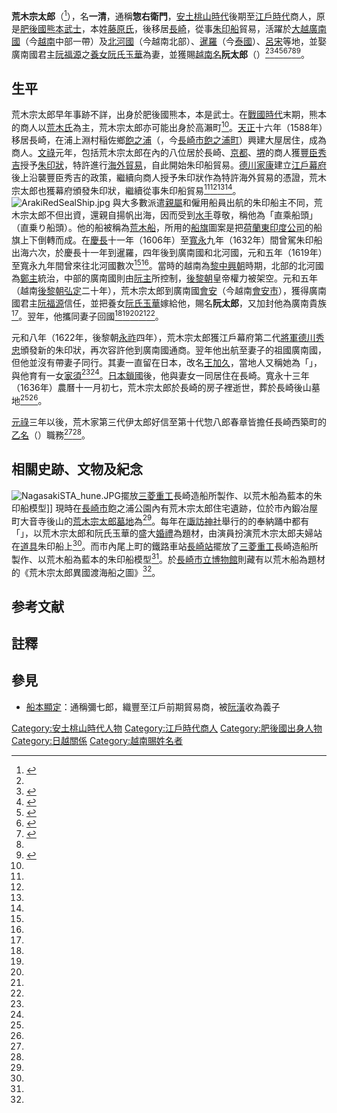 {{東亞男性歷史人物
|名稱 =荒木宗太郎
|身份 =武士、貿易商
|國家 =日本
|時代 =[[安土桃山時代|安土桃山時代]]、[[江戶時代|江戶時代]]
|主君 =
|屆數 =
|最高職務 =
|前任 = 
|繼任 = 
|圖片名稱 =
|圖片大小 =
|圖片說明 =
|姓名 =荒木宗太郎
|羅馬拼音 =Araki Soutaro
|假名 = あらきそうたろう
|諺文 = <!--朝鮮、韓國人用-->
|字 =
|號=
|氏族 =荒木氏
|出身地 =[[肥後國|肥後國]][[熊本縣|熊本]]
|府邸 =
|世系 = 
|初名 =一清
|小字 =
|別名 =阮太郎
|法號 =
|院號 =
|其他名號 =通稱：惣右衛門
|出生日期 =
|出生地點 = 
|婚年 =
|逝世日期 = 1636年|12月4日
|逝世地點 = 肥後國長崎
|在位年代 =
|墓葬 =
|妻 = [[阮氏玉華|阮氏玉華]]
|妻之父 =（養父）阮熙宗[[阮福源|阮福源]]
|妻之嫡母 =
|妻之母 =
|子 =
|女 =荒木家須
|其他親屬 =
|出身 = <!---此处指科举出身--->
|功名 = 
|經歷 = 
|著作 =
|注釋 =
}}

'''荒木宗太郎'''（{{bd|？||1636年|12月4日}}<ref name="荒木">{{Cite web|title=荒木宗太郎|url=https://kotobank.jp/word/%E8%8D%92%E6%9C%A8%E5%AE%97%E5%A4%AA%E9%83%8E-27708|accessdate=2015-11-09|archive-date=2015-11-18|archive-url=https://web.archive.org/web/20151118023508/https://kotobank.jp/word/%E8%8D%92%E6%9C%A8%E5%AE%97%E5%A4%AA%E9%83%8E-27708|dead-url=no}}</ref>），名'''一清'''，通稱'''惣右衛門'''，[[安土桃山時代|安土桃山時代]]後期至[[江戶時代|江戶時代]]商人，原是[[肥後國|肥後國]][[熊本縣|熊本]][[武士|武士]]，本姓[[藤原氏|藤原氏]]，後移居[[長崎縣|長崎]]，從事[[朱印船|朱印船]]貿易，活躍於[[大越|大越]][[廣南國|廣南國]]{{noteTag|日本文書中稱為「[[安南|安南]]」<ref name="荒木" />}}（今[[越南|越南]]中部一帶）及[[北河國|北河國]]{{noteTag|日本文書中稱為「[[交趾|交趾]]」<ref name="荒木" />}}（今越南北部）、[[暹羅|暹羅]]（今[[泰國|泰國]]）、[[呂宋|呂宋]]等地，並娶廣南國君主[[阮福源|阮福源]]之[[養女|養女]][[阮氏玉華|阮氏玉華]]為妻，並獲賜[[越南人名|越南名]]'''阮太郎'''（{{vie|v=Nguyễn Thái Lang|hn=阮太郎}}{{noteTag|一作「阮大良」<ref name="南河">{{cite book |author=蔣國學 |title=越南南河阮氏政權海外貿易研究|publisher= 世界圖書出版社 |year= 1999 |isbn= 9787510028892 }}</ref><ref name="Ngọc Hoa">{{Cite web|title=CÔNG NỮ NGỌC HOA, NÀNG LÀ AI?|url=http://www.erct.com/2-ThoVan/3-Unna/CongnuNgocHoa.htm|accessdate=2015-11-09|archive-date=2015-09-24|archive-url=https://web.archive.org/web/20150924001657/http://www.erct.com/2-ThoVan/3-Unna/CongnuNgocHoa.htm|dead-url=no}}</ref>}}）<ref name="Ngọc Hoa" /><ref name="肥後">{{Cite web|title=朱印船貿易と肥後|url=http://www.city.tamana.lg.jp/q/aview/472/1587.html|accessdate=2015-11-09|archive-date=2019-07-13|archive-url=https://web.archive.org/web/20190713043026/https://www.city.tamana.lg.jp/q/aview/472/1587.html|dead-url=no}}</ref><ref name="王女">{{Cite web|title=荒木宗太郎と安南国王女|url=http://www.mekong.ne.jp/linkage/arakisoutaro.htm|accessdate=2015-11-09|archive-date=2017-08-19|archive-url=https://web.archive.org/web/20170819204613/http://www.mekong.ne.jp/linkage/arakisoutaro.htm|dead-url=no}}</ref><ref name="アーニオ姫">{{Cite web|title=荒木宗太郎とアーニオ姫|url=http://dream-nagasaki.jp/vietnam/anio-/anio-top.htm|accessdate=2015-11-09|archive-date=2015-11-18|archive-url=https://web.archive.org/web/20151118015641/http://dream-nagasaki.jp/vietnam/anio-/anio-top.htm|dead-url=no}}</ref><ref name="Hội An">{{Cite web|title=Đặt tên đường Công nữ Ngọc Hoa ở Hội An|url=http://www.thanhnien.com.vn/van-hoa-nghe-thuat/dat-ten-duong-cong-nu-ngoc-hoa-o-hoi-an-320539.html}}{{Dead link|date=2018年6月 |bot=InternetArchiveBot |fix-attempted=no }}</ref><ref name="人物">{{Cite web|title=荒木　宗太郎　 （？～１６３６年）|url=http://www.mekong.ne.jp/database/special/sengokugosho/arakisoutaro/|accessdate=2015-11-09|archive-date=2019-07-13|archive-url=https://web.archive.org/web/20190713043003/http://www.mekong.ne.jp/database/special/sengokugosho/arakisoutaro/|dead-url=no}}</ref><ref name="荒木" /><ref name="墓地">{{Cite web|title=荒木宗太郎墓地|url=http://www.city.nagasaki.lg.jp/shimin/190001/192001/p000691.html|accessdate=2015-11-09|archive-date=2016-03-05|archive-url=https://web.archive.org/web/20160305113427/http://www.city.nagasaki.lg.jp/shimin/190001/192001/p000691.html|dead-url=no}}</ref>。
==生平==
荒木宗太郎早年事跡不詳，出身於肥後國熊本，本是武士。在[[戰國時代_(日本)|戰國時代]]末期，熊本{{link-ja|高瀨町 (熊本縣)|高瀬町 (熊本県)|高瀨町}}的商人以[[荒木氏|荒木氏]]為主，荒木宗太郎亦可能出身於高瀨町<ref name="肥後" />。[[天正_(日本)|天正]]十六年（1588年）移居長崎，在浦上淵村稲佐鄉[[飽之浦|飽之浦]]（{{lang-ja|飽の浦}}，今[[長崎市|長崎市]][[飽之浦町|飽之浦町]]）興建大屋居住，成為商人。[[文祿|文祿]]元年，包括荒木宗太郎在內的八位居於長崎、[[京都府|京都]]、[[堺|堺]]的商人獲[[豐臣秀吉|豐臣秀吉]]授予[[朱印狀|朱印狀]]，特許進行[[國際貿易|海外貿易]]，自此開始朱印船貿易。[[德川家康|德川家康]]建立[[江戶幕府|江戶幕府]]後上沿襲豐臣秀吉的政策，繼續向商人授予朱印狀作為特許海外貿易的憑證，荒木宗太郎也獲幕府頒發朱印狀，繼續從事朱印船貿易<ref name="荒木" /><ref name="王女" /><ref name="人物" /><ref name="墓地" />。
[[File:ArakiRedSealShip.jpg|thumb]]
與大多數派遣[[親屬|親屬]]和僱用船員出航的朱印船主不同，荒木宗太郎不但出資，還親自揚帆出海，因而受到[[水手|水手]]尊敬，稱他為「直乘船頭」（直乗り船頭）。他的船被稱為[[荒木船|荒木船]]，所用的[[船旗|船旗]]圖案是把[[荷蘭|荷蘭]][[東印度公司|東印度公司]]的船旗上下倒轉而成。在[[慶長|慶長]]十一年（1606年）至[[寬永|寬永]]九年（1632年）間曾駕朱印船出海六次，於慶長十一年到暹羅，四年後到廣南國和北河國，元和五年（1619年）至寬永九年間曾來往北河國數次<ref name="王女" /><ref name="荒木" />。當時的越南為[[黎中興朝|黎中興朝]]時期，北部的北河國為[[鄭主|鄭主]]統治，中部的廣南國則由[[阮主|阮主]]所控制，[[後黎朝|後黎朝]]皇帝權力被架空。元和五年（越南[[後黎朝|後黎朝]][[弘定|弘定]]二十年），荒木宗太郎到廣南國[[會安|會安]]（今越南[[會安市|會安市]]），獲得廣南國君主[[阮福源|阮福源]]信任，並把養女[[阮氏玉華|阮氏玉華]]嫁給他，賜名'''阮太郎'''，又加封他為廣南貴族<ref name="南河" />。翌年，他攜同妻子回國<ref name="王女" /><ref name="Ngọc Hoa" /><ref name="Hội An" /><ref name="人物" /><ref name="荒木" />。

元和八年（1622年，後黎朝[[永祚|永祚]]四年），荒木宗太郎獲江戶幕府第二代[[征夷大將軍|將軍]][[德川秀忠|德川秀忠]]頒發新的朱印狀，再次容許他到廣南國通商。翌年他出航至妻子的祖國廣南國，但他並沒有帶妻子同行。其妻一直留在日本，改名[[阮氏玉華|王加久]]，當地人又稱她為「{{lang|ja|アニオさん}}」，與他育有一女[[荒木家須|家須]]<ref name="王女" /><ref name="Hội An" />。[[日本鎖國|日本鎖國]]後，他與妻女一同居住在長崎。寬永十三年（1636年）農曆十一月初七，荒木宗太郎於長崎的房子裡逝世，葬於長崎{{link-ja|大音寺|大音寺}}後山墓地<ref name="人物" /><ref name="荒木" />。

[[元祿|元祿]]三年以後，荒木家第三代伊太郎好信至第十代惣八郎春章皆擔任長崎西築町的[[乙名|乙名]]（{{lang|ja|おとな}}）職務<ref name="荒木" /><ref name="墓地" />。

==相關史跡、文物及紀念==
[[File:NagasakiSTA_hune.JPG|thumb]]擺放[[三菱重工|三菱重工]]長崎造船所製作、以荒木船為藍本的朱印船模型]]
現時在[[長崎市|長崎市]]飽之浦公園內有荒木宗太郎住宅遺跡，位於市內鍛冶屋町大音寺後山的[[荒木宗太郎墓地|荒木宗太郎墓地]]為{{link-ja|長崎市指定文化財列表|長崎市指定文化財一覧|長崎市指定史跡}}<ref name="墓地" />。每年在[[鎮西大社諏訪神社|諏訪神社]]舉行的{{link-ja|長崎供日|長崎くんち}}的奉納踊中都有「{{lang|ja|アニオーさんの行列}}」，以荒木宗太郎和阮氏玉華的盛大[[婚禮|婚禮]]為題材，由演員扮演荒木宗太郎夫婦站在[[道具|道具]]朱印船上<ref name="人物" />。而市內尾上町的鐵路車站[[長崎站|長崎站]]擺放了[[三菱重工|三菱重工]]長崎造船所製作、以荒木船為藍本的朱印船模型<ref name="墓地" />。於[[長崎市立博物館|長崎市立博物館]]則藏有以荒木船為題材的《荒木宗太郎異國渡海船之圖》<ref name="人物" />。
　　　　
==参考文献==
{{reflist}}
==註釋==
{{Reflist|2|list={{noteFoot}}}}
==參見==
*[[船本顯定|船本顯定]]：通稱彌七郎，織豐至江戶前期貿易商，被[[阮潢|阮潢]]收為義子

[[Category:安土桃山時代人物|Category:安土桃山時代人物]]
[[Category:江戶時代商人|Category:江戶時代商人]]
[[Category:肥後國出身人物|Category:肥後國出身人物]]
[[Category:日越關係|Category:日越關係]]
[[Category:越南賜姓名者|Category:越南賜姓名者]]
